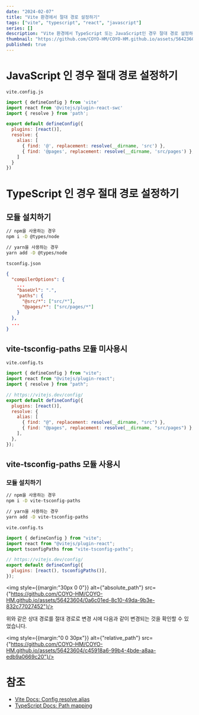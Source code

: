 ```yaml
---
date: "2024-02-07"
title: "Vite 환경에서 절대 경로 설정하기"
tags: ["vite", "typescript", "react", "javascript"]
series: []
description: "Vite 환경에서 TypeScript 또는 JavaScript인 경우 절대 경로 설정하는 방법"
thumbnail: "https://github.com/COYO-HM/COYO-HM.github.io/assets/56423604/2cc0e288-09ae-40d7-ad70-92c570d0ef6f"
published: true
---
```

# JavaScript 인 경우 절대 경로 설정하기

`vite.config.js`

```jsx
import { defineConfig } from 'vite'
import react from '@vitejs/plugin-react-swc'
import { resolve } from 'path';

export default defineConfig({
  plugins: [react()],
  resolve: {
    alias: [
      { find: '@', replacement: resolve(__dirname, 'src') },
      { find: '@pages', replacement: resolve(__dirname, 'src/pages') },
    ]
  }
})
```

# TypeScript 인 경우 절대 경로 설정하기

## 모듈 설치하기

```bash
// npm을 사용하는 경우
npm i -D @types/node

// yarn을 사용하는 경우
yarn add -D @types/node
```

`tsconfig.json`

```json
{
  "compilerOptions": {
    ...
    "baseUrl": ".",
    "paths": {
      "@src/*": ["src/*"],
      "@pages/*": ["src/pages/*"]
    }
  },
  ...
}
```

## vite-tsconfig-paths 모듈 미사용시

`vite.config.ts`

```jsx
import { defineConfig } from "vite";
import react from "@vitejs/plugin-react";
import { resolve } from "path";

// https://vitejs.dev/config/
export default defineConfig({
  plugins: [react()],
  resolve: {
    alias: [
      { find: "@", replacement: resolve(__dirname, "src") },
      { find: "@pages", replacement: resolve(__dirname, "src/pages") },
    ],
  },
});
```

## vite-tsconfig-paths 모듈 사용시

### 모듈 설치하기

```bash
// npm을 사용하는 경우
npm i -D vite-tsconfig-paths

// yarn을 사용하는 경우
yarn add -D vite-tsconfig-paths
```

`vite.config.ts`

```jsx
import { defineConfig } from "vite";
import react from "@vitejs/plugin-react";
import tsconfigPaths from "vite-tsconfig-paths";

// https://vitejs.dev/config/
export default defineConfig({
  plugins: [react(), tsconfigPaths()],
});
```


<img style={{margin:"30px 0 0"}} alt={"absolute_path"} src={"https://github.com/COYO-HM/COYO-HM.github.io/assets/56423604/0a6c01ed-8c10-49da-9b3e-832c77027452"}/>


위와 같은 상대 경로를 절대 경로로 변경 시에 다음과 같이 변경되는 것을 확인할 수 있었습니다.

<img style={{margin:"0 0 30px"}} alt={"relative_path"} src={"https://github.com/COYO-HM/COYO-HM.github.io/assets/56423604/c45918a6-99b4-4bde-a8aa-edb9a0669c20"}/>


# 참조

- [Vite Docs: Config resolve.alias](https://vitejs-kr.github.io/config/shared-options.html#resolve-alias)
- [TypeScript Docs: Path mapping](https://www.typescriptlang.org/ko/docs/handbook/module-resolution.html#%EA%B2%BD%EB%A1%9C-%EB%A7%A4%ED%95%91-path-mapping)